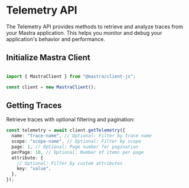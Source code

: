# Telemetry API

The Telemetry API provides methods to retrieve and analyze traces from your Mastra application. This helps you monitor and debug your application's behavior and performance.

## Initialize Mastra Client

```typescript

import { MastraClient } from "@mastra/client-js";

const client = new MastraClient();

```

## Getting Traces

Retrieve traces with optional filtering and pagination:

```typescript
const telemetry = await client.getTelemetry({
  name: "trace-name", // Optional: Filter by trace name
  scope: "scope-name", // Optional: Filter by scope
  page: 1, // Optional: Page number for pagination
  perPage: 10, // Optional: Number of items per page
  attribute: {
    // Optional: Filter by custom attributes
    key: "value",
  },
});
```

